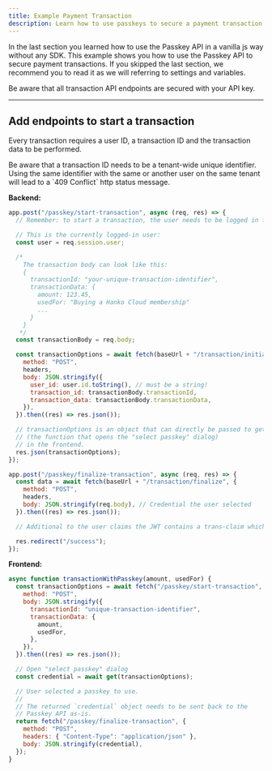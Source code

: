 ```yaml
---
title: Example Payment Transaction
description: Learn how to use passkeys to secure a payment transaction.
---
```


In the last section you learned how to use the Passkey API in a vanilla js way without any SDK. This example shows you
how to use the Passkey API to secure payment transactions. If you skipped the last section, we recommend you to read it
as we will referring to settings and variables.

<Warning>
  Be aware that all transaction API endpoints are secured with your API key.
</Warning>

---

## Add endpoints to start a transaction

Every transaction requires a user ID, a transaction ID and the transaction data to be performed.

<Warning>
  Be aware that a transaction ID needs to be a tenant-wide unique identifier. Using the same identifier with the same or another user
  on the same tenant will lead to a `409 Conflict` http status message.
</Warning>


**Backend:**

```jsx
app.post("/passkey/start-transaction", async (req, res) => {
  // Remember: to start a transaction, the user needs to be logged in first AND have a registered passkey.

  // This is the currently logged-in user:
  const user = req.session.user;

  /*
    The transaction body can look like this:
    {
      transactionId: "your-unique-transaction-identifier",
      transactionData: {
        amount: 123.45,
        usedFor: "Buying a Hanko Cloud membership"
        ...
      }
    }
   */
  const transactionBody = req.body;

  const transactionOptions = await fetch(baseUrl + "/transaction/initialize", {
    method: "POST",
    headers,
    body: JSON.stringify({
      user_id: user.id.toString(), // must be a string!
      transaction_id: transactionBody.transactionId,
      transaction_data: transactionBody.transactionData,
    }),
  }).then((res) => res.json());

  // transactionOptions is an object that can directly be passed to get()
  // (the function that opens the "select passkey" dialog)
  // in the frontend.
  res.json(transactionOptions);
});

app.post("/passkey/finalize-transaction", async (req, res) => {
  const data = await fetch(baseUrl + "/transaction/finalize", {
    method: "POST",
    headers,
    body: JSON.stringify(req.body), // Credential the user selected
  }).then((res) => res.json());

  // Additional to the user claims the JWT contains a trans-claim which contains the transaction_id

  res.redirect("/success");
});
```

**Frontend:**

```jsx
async function transactionWithPasskey(amount, usedFor) {
  const transactionOptions = await fetch("/passkey/start-transaction", {
    method: "POST",
    body: JSON.stringify({
      transactionId: "unique-transaction-identifier",
      transactionData: {
        amount,
        usedFor,
      },
    }),
  }).then((res) => res.json());

  // Open "select passkey" dialog
  const credential = await get(transactionOptions);

  // User selected a passkey to use.
  //
  // The returned `credential` object needs to be sent back to the
  // Passkey API as-is.
  return fetch("/passkey/finalize-transaction", {
    method: "POST",
    headers: { "Content-Type": "application/json" },
    body: JSON.stringify(credential),
  });
}
```
